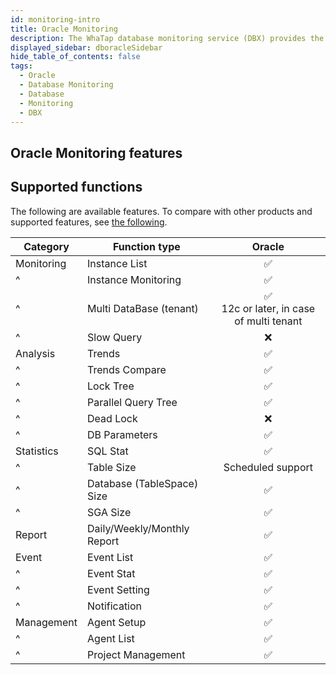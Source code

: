 ```yaml
---
id: monitoring-intro
title: Oracle Monitoring
description: The WhaTap database monitoring service (DBX) provides the performance monitoring service by collecting data based on queries.
displayed_sidebar: dboracleSidebar
hide_table_of_contents: false
tags:
  - Oracle
  - Database Monitoring
  - Database
  - Monitoring
  - DBX
---
```




<Dbintroductiondesc />

## Oracle Monitoring features

<Xclude product='mysql-rds'>
  <CommonCont />
</Xclude>

<InDoc product='mysql-rds'>
  <RdsCont/>
</InDoc>


<Dbspecification />

## Supported functions

The following are available features. To compare with other products and supported features, see [the following](../support-env#compare-db).

| Category   | Function type                                 |                                   Oracle                                  |
| ---------- | --------------------------------------------- | :-----------------------------------------------------------------------: |
| Monitoring | Instance List                                 |                      <span class='emoji-ok'>✅</span>                      |
| ^          | Instance Monitoring                           |                      <span class='emoji-ok'>✅</span>                      |
| ^          | Multi DataBase (tenant)    | <span class='emoji-ok'>✅</span><br/>12c or later, in case of multi tenant |
| ^          | Slow Query                                    |                      <span class='emoji-no'>❌</span>                      |
| Analysis   | Trends                                        |                      <span class='emoji-ok'>✅</span>                      |
| ^          | Trends Compare                                |                      <span class='emoji-ok'>✅</span>                      |
| ^          | Lock Tree                                     |                      <span class='emoji-ok'>✅</span>                      |
| ^          | Parallel Query Tree                           |                      <span class='emoji-ok'>✅</span>                      |
| ^          | Dead Lock                                     |                      <span class='emoji-no'>❌</span>                      |
| ^          | DB Parameters                                 |                      <span class='emoji-ok'>✅</span>                      |
| Statistics | SQL Stat                                      |                      <span class='emoji-ok'>✅</span>                      |
| ^          | Table Size                                    |                             Scheduled support                             |
| ^          | Database (TableSpace) Size |                      <span class='emoji-ok'>✅</span>                      |
| ^          | SGA Size                                      |                      <span class='emoji-ok'>✅</span>                      |
| Report     | Daily/Weekly/Monthly Report                   |                      <span class='emoji-ok'>✅</span>                      |
| Event      | Event List                                    |                      <span class='emoji-ok'>✅</span>                      |
| ^          | Event Stat                                    |                      <span class='emoji-ok'>✅</span>                      |
| ^          | Event Setting                                 |                      <span class='emoji-ok'>✅</span>                      |
| ^          | Notification                                  |                      <span class='emoji-ok'>✅</span>                      |
| Management | Agent Setup                                   |                      <span class='emoji-ok'>✅</span>                      |
| ^          | Agent List                                    |                      <span class='emoji-ok'>✅</span>                      |
| ^          | Project Management                            |                      <span class='emoji-ok'>✅</span>                      |
